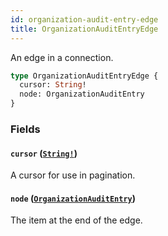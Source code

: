 ```yaml
---
id: organization-audit-entry-edge
title: OrganizationAuditEntryEdge
---
```


An edge in a connection.

```graphql
type OrganizationAuditEntryEdge {
  cursor: String!
  node: OrganizationAuditEntry
}
```

### Fields

#### `cursor` ([`String!`](/docs/api/scalars/string))

A cursor for use in pagination.

#### `node` ([`OrganizationAuditEntry`](/docs/api/unions/organization-audit-entry))

The item at the end of the edge.
